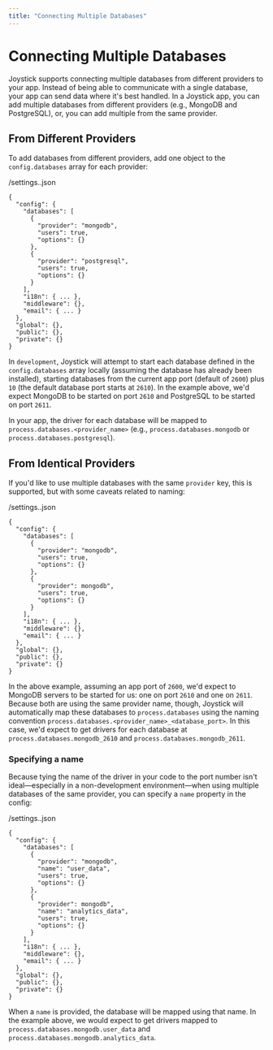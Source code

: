 ```yaml
---
title: "Connecting Multiple Databases"
---
```


# Connecting Multiple Databases

Joystick supports connecting multiple databases from different providers to your app. Instead of being able to communicate with a single database, your app can send data where it's best handled. In a Joystick app, you can add multiple databases from different providers (e.g., MongoDB and PostgreSQL), or, you can add multiple from the same provider.

## From Different Providers

To add databases from different providers, add one object to the `config.databases` array for each provider:

/settings..json

    {
      "config": {
        "databases": [
          {
            "provider": "mongodb",
            "users": true,
            "options": {}
          },
          {
            "provider": "postgresql",
            "users": true,
            "options": {}
          }
        ],
        "i18n": { ... },
        "middleware": {},
        "email": { ... }
      },
      "global": {},
      "public": {},
      "private": {}
    }
    

In `development`, Joystick will attempt to start each database defined in the `config.databases` array locally (assuming the database has already been installed), starting databases from the current app port (default of `2600`) plus `10` (the default database port starts at `2610`). In the example above, we'd expect MongoDB to be started on port `2610` and PostgreSQL to be started on port `2611`.

In your app, the driver for each database will be mapped to `process.databases.<provider_name>` (e.g., `process.databases.mongodb` or `process.databases.postgresql`).

## From Identical Providers

If you'd like to use multiple databases with the same `provider` key, this is supported, but with some caveats related to naming:

/settings..json

    {
      "config": {
        "databases": [
          {
            "provider": "mongodb",
            "users": true,
            "options": {}
          },
          {
            "provider": mongodb",
            "users": true,
            "options": {}
          }
        ],
        "i18n": { ... },
        "middleware": {},
        "email": { ... }
      },
      "global": {},
      "public": {},
      "private": {}
    }
    

In the above example, assuming an app port of `2600`, we'd expect to MongoDB servers to be started for us: one on port `2610` and one on `2611`. Because both are using the same provider name, though, Joystick will automatically map these databases to `process.databases` using the naming convention `process.databases.<provider_name>_<database_port>`. In this case, we'd expect to get drivers for each database at `process.databases.mongodb_2610` and `process.databases.mongodb_2611`.

### Specifying a name

Because tying the name of the driver in your code to the port number isn't ideal—especially in a non-development environment—when using multiple databases of the same provider, you can specify a `name` property in the config:

/settings..json

    {
      "config": {
        "databases": [
          {
            "provider": "mongodb",
            "name": "user_data",
            "users": true,
            "options": {}
          },
          {
            "provider": mongodb",
            "name": "analytics_data",
            "users": true,
            "options": {}
          }
        ],
        "i18n": { ... },
        "middleware": {},
        "email": { ... }
      },
      "global": {},
      "public": {},
      "private": {}
    }
    

When a `name` is provided, the database will be mapped using that name. In the example above, we would expect to get drivers mapped to `process.databases.mongodb.user_data` and `process.databases.mongodb.analytics_data`.